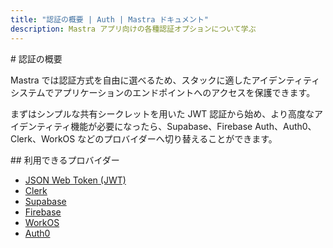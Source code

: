 ```yaml
---
title: "認証の概要 | Auth | Mastra ドキュメント"
description: Mastra アプリ向けの各種認証オプションについて学ぶ
---
```


<div id="auth-overview">
  # 認証の概要
</div>

Mastra では認証方式を自由に選べるため、スタックに適したアイデンティティシステムでアプリケーションのエンドポイントへのアクセスを保護できます。

まずはシンプルな共有シークレットを用いた JWT 認証から始め、より高度なアイデンティティ機能が必要になったら、Supabase、Firebase Auth、Auth0、Clerk、WorkOS などのプロバイダーへ切り替えることができます。

<div id="available-providers">
  ## 利用できるプロバイダー
</div>

- [JSON Web Token (JWT)](/docs/auth/jwt)
- [Clerk](/docs/auth/clerk)
- [Supabase](/docs/auth/supabase)
- [Firebase](/docs/auth/firebase)
- [WorkOS](/docs/auth/workos)
- [Auth0](/docs/auth/auth0)